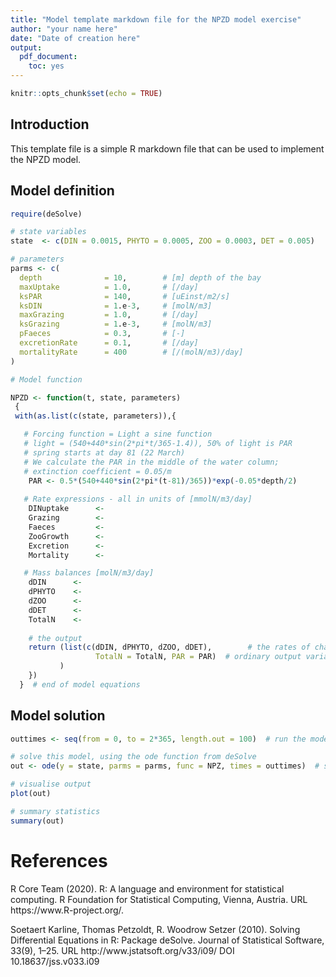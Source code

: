 ```yaml
---
title: "Model template markdown file for the NPZD model exercise"
author: "your name here"
date: "Date of creation here"
output:
  pdf_document:
    toc: yes
---
```


```r
knitr::opts_chunk$set(echo = TRUE)
```

## Introduction

This template file is a simple R markdown file that can be used to implement the NPZD model.

## Model definition

```r
require(deSolve)   

# state variables
state  <- c(DIN = 0.0015, PHYTO = 0.0005, ZOO = 0.0003, DET = 0.005) 

# parameters
parms <- c(
  depth              = 10,        # [m] depth of the bay
  maxUptake          = 1.0,       # [/day]
  ksPAR              = 140,       # [uEinst/m2/s]
  ksDIN              = 1.e-3,     # [molN/m3]
  maxGrazing         = 1.0,       # [/day]
  ksGrazing          = 1.e-3,     # [molN/m3]
  pFaeces            = 0.3,       # [-]
  excretionRate      = 0.1,       # [/day]
  mortalityRate      = 400        # [/(molN/m3)/day]
)

# Model function

NPZD <- function(t, state, parameters)
 {
 with(as.list(c(state, parameters)),{

   # Forcing function = Light a sine function
   # light = (540+440*sin(2*pi*t/365-1.4)), 50% of light is PAR 
   # spring starts at day 81 (22 March)
   # We calculate the PAR in the middle of the water column; 
   # extinction coefficient = 0.05/m
    PAR <- 0.5*(540+440*sin(2*pi*(t-81)/365))*exp(-0.05*depth/2)
   
   # Rate expressions - all in units of [mmolN/m3/day]
    DINuptake      <- 
    Grazing        <-  
    Faeces         <-  
    ZooGrowth      <-  
    Excretion      <-  
    Mortality      <-  

   # Mass balances [molN/m3/day]
    dDIN      <-  
    dPHYTO    <-  
    dZOO      <-  
    dDET      <-  
    TotalN    <-  
      
    # the output
    return (list(c(dDIN, dPHYTO, dZOO, dDET),        # the rates of change
                   TotalN = TotalN, PAR = PAR)  # ordinary output variables
           )
    })
  }  # end of model equations

```

## Model solution

```r
outtimes <- seq(from = 0, to = 2*365, length.out = 100)  # run the model for 2 years

# solve this model, using the ode function from deSolve
out <- ode(y = state, parms = parms, func = NPZ, times = outtimes)  # solution

# visualise output
plot(out)

# summary statistics
summary(out)
```

# References

R Core Team (2020). R: A language and environment for statistical computing. R Foundation for Statistical Computing, Vienna, Austria. URL https://www.R-project.org/.
  
Soetaert Karline, Thomas Petzoldt, R. Woodrow Setzer (2010). Solving Differential
  Equations in R: Package deSolve. Journal of Statistical Software, 33(9), 1--25. URL
  http://www.jstatsoft.org/v33/i09/ DOI 10.18637/jss.v033.i09
  
